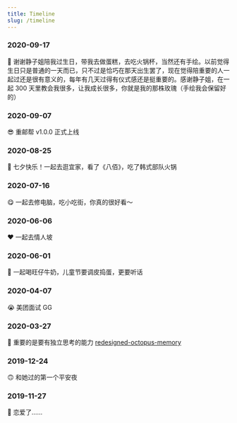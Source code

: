 ```yaml
---
title: Timeline
slug: /timeline
---
```


### 2020-09-17

🥳 谢谢静子姐陪我过生日，带我去做蛋糕，去吃火锅杯，当然还有手绘。以前觉得生日只是普通的一天而已，只不过是恰巧在那天出生罢了，现在觉得陪重要的人一起过还是很有意义的，每年有几天过得有仪式感还是挺重要的。感谢静子姐，在一起 300 天里教会我很多，让我成长很多，你就是我的那株玫瑰（手绘我会保留好的）

### 2020-09-07

😎 重邮帮 v1.0.0 正式上线

### 2020-08-25

🌹 七夕快乐！一起去逛宜家，看了《八佰》，吃了韩式部队火锅

### 2020-07-16

😋 一起去修电脑，吃小吃街，你真的很好看～

### 2020-06-06

❤️ 一起去情人坡

### 2020-06-01

🤪 一起喝旺仔牛奶，儿童节要调皮捣蛋，更要听话

### 2020-04-07

😭 美团面试 GG

### 2020-03-27

🤔 重要的是要有独立思考的能力 [redesigned-octopus-memory](https://github.com/ahabhgk/redesigned-octopus-memory)

### 2019-12-24

🙃 和她过的第一个平安夜

### 2019-11-27

🥰 恋爱了……
